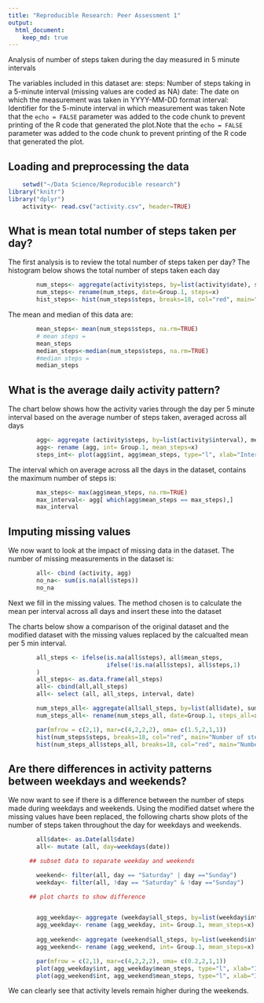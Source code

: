 ```yaml
---
title: "Reproducible Research: Peer Assessment 1"
output: 
  html_document:
    keep_md: true
---
```

Analysis of number of steps taken during the day measured in 5 minute intervals

The variables included in this dataset are:
    steps: Number of steps taking in a 5-minute interval (missing values are coded as NA)
    date: The date on which the measurement was taken in YYYY-MM-DD format
    interval: Identifier for the 5-minute interval in which measurement was taken
    Note that the `echo = FALSE` parameter was added to the code chunk to prevent printing of the R code that generated the plot.Note that the `echo = FALSE` parameter was added to the code chunk to prevent printing of the R code that generated the plot.

## Loading and preprocessing the data

```r
    setwd("~/Data Science/Reproducible research")
library("knitr")
library("dplyr")
    activity<- read.csv("activity.csv", header=TRUE)
```
## What is mean total number of steps taken per day?

The first analysis is to review the total number of steps taken per day? 
The histogram below shows the total number of steps taken each day

```r
        num_steps<- aggregate(activity$steps, by=list(activity$date), sum)
        num_steps<- rename(num_steps, date=Group.1, steps=x)
        hist_steps<- hist(num_steps$steps, breaks=18, col="red", main="Number of steps per day", xlab="number of steps")
```
The mean and median of this data are:

```r
        mean_steps<- mean(num_steps$steps, na.rm=TRUE)
        # mean steps =
        mean_steps
        median_steps<-median(num_steps$steps, na.rm=TRUE)
        #median steps =
        median_steps
```


## What is the average daily activity pattern?

The chart below shows how the activity varies through the day per 5 minute interval based on the average number of steps taken, averaged across all days

```r
        agg<- aggregate (activity$steps, by=list(activity$interval), mean, na.rm=TRUE)
        agg<- rename (agg, int= Group.1, mean_steps=x)
        steps_int<- plot(agg$int, agg$mean_steps, type="l", xlab="Interval", ylab="# steps") 
```
The interval which on average across all the days in the dataset, contains the maximum number of steps is:

```r
        max_steps<- max(agg$mean_steps, na.rm=TRUE)
        max_interval<- agg[ which(agg$mean_steps == max_steps),]
        max_interval
```

## Imputing missing values

We now want to look at the impact of missing data in the dataset. The number of missing measurements in the dataset is:

```r
        all<- cbind (activity, agg)
        no_na<- sum(is.na(all$steps))
        no_na
```
Next we fill in the missing values.  The method chosen is to calculate the mean per interval across all days and insert these into the dataset 

The charts below show a comparison of the original dataset and the modified dataset with the missing values replaced by the calcualted mean per 5 min interval.

```r
        all_steps <- ifelse(is.na(all$steps), all$mean_steps,
                            ifelse(!is.na(all$steps), all$steps,1)
        )      
        all_steps<- as.data.frame(all_steps)
        all<- cbind(all,all_steps)
        all<- select (all, all_steps, interval, date)

        num_steps_all<- aggregate(all$all_steps, by=list(all$date), sum)
        num_steps_all<- rename(num_steps_all, date=Group.1, steps_all=x)

        par(mfrow = c(2,1), mar=c(4,2,2,2), oma= c(1.5,2,1,1))
        hist(num_steps$steps, breaks=18, col="red", main="Number of steps per day", xlab="number of steps", ylim=c(0,15))
        hist(num_steps_all$steps_all, breaks=18, col="red", main="Number of steps per day", xlab="number of steps, missing measurements replaced", ylim=c(0,15))
```

## Are there differences in activity patterns between weekdays and weekends?

We now want to see if there is a difference between the number of steps made during weekdays and weekends.  Using the modified datset where the missing values have been replaced, the following charts show plots of the number of steps taken throughout the day for weekdays and weekends.  
```r
        all$date<- as.Date(all$date)
        all<- mutate (all, day=weekdays(date))

      ## subset data to separate weekday and weekends

        weekend<- filter(all, day == "Saturday" | day =="Sunday")
        weekday<- filter(all, !day == "Saturday" & !day =="Sunday")

      ## plot charts to show difference


        agg_weekday<- aggregate (weekday$all_steps, by=list(weekday$interval), mean, na.rm=TRUE)
        agg_weekday<- rename (agg_weekday, int= Group.1, mean_steps=x)
        
        agg_weekend<- aggregate (weekend$all_steps, by=list(weekend$interval), mean, na.rm=TRUE)
        agg_weekend<- rename (agg_weekend, int= Group.1, mean_steps=x)

        par(mfrow = c(2,1), mar=c(4,2,2,2), oma= c(0.2,2,1,1))
        plot(agg_weekday$int, agg_weekday$mean_steps, type="l", xlab="Interval", ylab="# steps", main="Activity measure throughout weekdays", ylim=c(0,200))
        plot(agg_weekend$int, agg_weekend$mean_steps, type="l", xlab="Interval", ylab="# steps", main="Activity measured during weekends", ylim=c(0,200))
```

We can clearly see that activity levels remain higher during the weekends.
